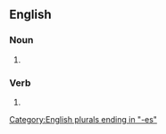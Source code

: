 ==English==

===Noun===
{{head|en|noun plural form}}

# {{plural of|chorus|lang=en}}

===Verb===
{{head|en|verb form}}

# {{en-third-person singular of|chorus}}

[[Category:English plurals ending in "-es"]]